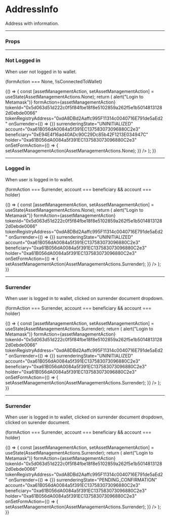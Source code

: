 
<Meta title="AssetManagementForm" component={AssetManagementForm} />

# AddressInfo

Address with information.

---

### Props

<Props of={AssetManagementForm} />

---

### Not Logged in

When user not logged in to wallet.

(formAction === None, !isConnectedToWallet)

<Preview>
  <Story name="Not Logged in">
    {() => {
      const [assetManagementAction, setAssetManagementAction] = useState(AssetManagementActions.None);
      return (
        <AssetManagementForm
          isConnectedToWallet={false}
          onConnectToWallet={() => alert("Login to Metamask")}
          formAction={assetManagementAction}
          tokenId="0x5d063d51d222c0f5f84fbe18f8e5102859a262f5e1b50148131282d0ebde0066"
          tokenRegistryAddress="0xdA8DBd2Aaffc995F11314c0040716E791de5aEd2"
          onSurrender={() => {}}
          surrenderingState="UNINITIALIZED"
          account="0xa61B056dA0084a5f391EC137583073096880C2e3"
          beneficiary="0xE94E4f16ad40ADc90C29Dc85b42F1213E034947C"
          holder="0xa61B056dA0084a5f391EC137583073096880C2e3"
          onSetFormAction={() => {
            setAssetManagementAction(AssetManagementActions.None);
          }}
        />
      );
    }}
  </Story>
</Preview>

---

### Logged in

When user is logged in to wallet.

(formAction === Surrender, account === beneficiary && account === holder)

<Preview>
  <Story name="Logged in">
    {() => {
      const [assetManagementAction, setAssetManagementAction] = useState(AssetManagementActions.None);
      return (
        <AssetManagementForm
          isConnectedToWallet={true}
          onConnectToWallet={() => alert("Login to Metamask")}
          formAction={assetManagementAction}
          tokenId="0x5d063d51d222c0f5f84fbe18f8e5102859a262f5e1b50148131282d0ebde0066"
          tokenRegistryAddress="0xdA8DBd2Aaffc995F11314c0040716E791de5aEd2"
          onSurrender={() => {}}
          surrenderingState="UNINITIALIZED"
          account="0xa61B056dA0084a5f391EC137583073096880C2e3"
          beneficiary="0xa61B056dA0084a5f391EC137583073096880C2e3"
          holder="0xa61B056dA0084a5f391EC137583073096880C2e3"
          onSetFormAction={() => {
            setAssetManagementAction(AssetManagementActions.Surrender);
          }}
        />
      );
    }}
  </Story>
</Preview>

---

### Surrender

When user is logged in to wallet, clicked on surrender document dropdown.

(formAction === Surrender, account === beneficiary && account === holder)

<Preview>
  <Story name="Surrender">
    {() => {
      const [assetManagementAction, setAssetManagementAction] = useState(AssetManagementActions.Surrender);
      return (
        <AssetManagementForm
          isConnectedToWallet={true}
          onConnectToWallet={() => alert("Login to Metamask")}
          formAction={assetManagementAction}
          tokenId="0x5d063d51d222c0f5f84fbe18f8e5102859a262f5e1b50148131282d0ebde0066"
          tokenRegistryAddress="0xdA8DBd2Aaffc995F11314c0040716E791de5aEd2"
          onSurrender={() => {}}
          surrenderingState="UNINITIALIZED"
          account="0xa61B056dA0084a5f391EC137583073096880C2e3"
          beneficiary="0xa61B056dA0084a5f391EC137583073096880C2e3"
          holder="0xa61B056dA0084a5f391EC137583073096880C2e3"
          onSetFormAction={() => {
            setAssetManagementAction(AssetManagementActions.Surrender);
          }}
        />
      );
    }}
  </Story>
</Preview>

---

### Surrender

When user is logged in to wallet, clicked on surrender document dropdown, clicked on surender document.

(formAction === Surrender, account === beneficiary && account === holder)

<Preview>
  <Story name="Surrender/Pending">
    {() => {
      const [assetManagementAction, setAssetManagementAction] = useState(AssetManagementActions.Surrender);
      return (
        <AssetManagementForm
          isConnectedToWallet={true}
          onConnectToWallet={() => alert("Login to Metamask")}
          formAction={assetManagementAction}
          tokenId="0x5d063d51d222c0f5f84fbe18f8e5102859a262f5e1b50148131282d0ebde0066"
          tokenRegistryAddress="0xdA8DBd2Aaffc995F11314c0040716E791de5aEd2"
          onSurrender={() => {}}
          surrenderingState="PENDING_CONFIRMATION"
          account="0xa61B056dA0084a5f391EC137583073096880C2e3"
          beneficiary="0xa61B056dA0084a5f391EC137583073096880C2e3"
          holder="0xa61B056dA0084a5f391EC137583073096880C2e3"
          onSetFormAction={() => {
            setAssetManagementAction(AssetManagementActions.Surrender);
          }}
        />
      );
    }}
  </Story>
</Preview>
